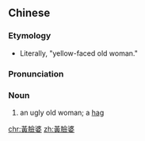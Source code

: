 {{also|黄脸婆}}
==Chinese==
{{zh-forms|s=黄脸婆}}

===Etymology===
* Literally, "yellow-faced old woman."

===Pronunciation===
{{zh-pron
|m=huángliǎnpó
|cat=n
}}

===Noun===
{{zh-noun}}

# {{lb|zh|slang|colloquial|pejorative}} an ugly old woman; a [[hag]]

[[chr:黃臉婆]]
[[zh:黃臉婆]]